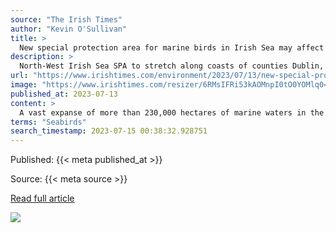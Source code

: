 ```yaml
---
source: "The Irish Times"
author: "Kevin O'Sullivan"
title: >
  New special protection area for marine birds in Irish Sea may affect offshore wind farm development
description: >
  North-West Irish Sea SPA to stretch along coasts of counties Dublin, Meath and Louth and become Ireland’s largest protected area for bird species
url: "https://www.irishtimes.com/environment/2023/07/13/new-special-protection-area-for-marine-birds-in-irish-sea-may-affect-offshore-wind-farm-development/"
image: "https://www.irishtimes.com/resizer/6RMsIFRi53kAOMnpI0tO0YOMlq0=/1200x630/filters:format(jpg):quality(70)/cloudfront-eu-central-1.images.arcpublishing.com/irishtimes/6YEB7VZ2X2PSF6OQUWWBRI6YSY.jpg"
published_at: 2023-07-13
content: >
  A vast expanse of more than 230,000 hectares of marine waters in the Irish Sea is to become Irelands largest protected area for bird species.  The North-West Irish Sea Special Protection Area (SPA) i… [+4158 chars]
terms: "Seabirds"
search_timestamp: 2023-07-15 00:38:32.928751
---
```



Published: {{< meta published_at >}}


Source: {{< meta source >}}


[Read full article]({{< meta url >}}){target='_blank'}



![](`r rmarkdown::metadata$image[1]`)

